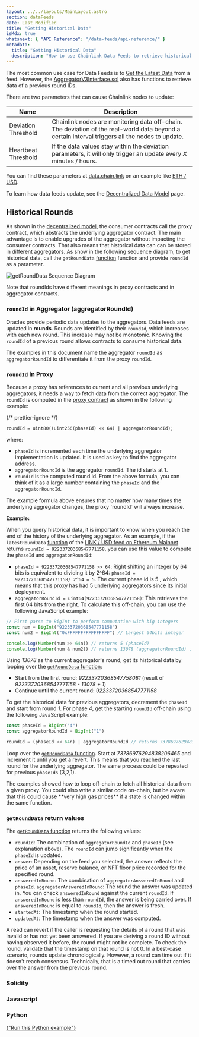 ```yaml
---
layout: ../../layouts/MainLayout.astro
section: dataFeeds
date: Last Modified
title: "Getting Historical Data"
isMdx: true
whatsnext: { "API Reference": "/data-feeds/api-reference/" }
metadata:
  title: "Getting Historical Data"
  description: "How to use Chainlink Data Feeds to retrieve historical data in your smart contracts."
---
```



The most common use case for Data Feeds is to [Get the Latest Data](/data-feeds/using-data-feeds/) from a feed. However, the [AggregatorV3Interface.sol](https://github.com/smartcontractkit/chainlink/blob/master/contracts/src/v0.8/interfaces/AggregatorV3Interface.sol) also has functions to retrieve data of a previous round IDs.

There are two parameters that can cause Chainlink nodes to update:

| Name                | Description                                                                                                                                     |
| ------------------- | ----------------------------------------------------------------------------------------------------------------------------------------------- |
| Deviation Threshold | Chainlink nodes are monitoring data off-chain. The deviation of the real-world data beyond a certain interval triggers all the nodes to update. |
| Heartbeat Threshold | If the data values stay within the deviation parameters, it will only trigger an update every _X_ minutes / hours.                              |

You can find these parameters at [data.chain.link](https://data.chain.link/) on an example like [ETH / USD](https://data.chain.link/ethereum/mainnet/crypto-usd/eth-usd).

To learn how data feeds update, see the [Decentralized Data Model](/architecture-overview/architecture-decentralized-model#aggregator) page.

## Historical Rounds

As shown in the [decentralized model](/architecture-overview/architecture-decentralized-model/), the consumer contracts call the proxy contract, which abstracts the underlying aggregator contract. The main advantage is to enable upgrades of the aggregator without impacting the consumer contracts. That also means that historical data can can be stored in different aggregators.
As show in the following sequence diagram, to get historical data, call the `getRoundData` [function](/data-feeds/api-reference/#getrounddata) function and provide `roundId` as a parameter.

![getRoundData Sequence Diagram](/images/data-feed/getRoundData-sequence.png)

Note that roundIds have different meanings in proxy contracts and in aggregator contracts.

### `roundId` in Aggregator (aggregatorRoundId)

Oracles provide periodic data updates to the aggregators. Data feeds are updated in **rounds**. Rounds are identified by their `roundId`, which increases with each new round. This increase may not be monotonic. Knowing the `roundId` of a previous round allows contracts to consume historical data.

The examples in this document name the aggregator `roundId` as `aggregatorRoundId` to differentiate it from the proxy `roundId`.

### `roundId` in Proxy

Because a proxy has references to current and all previous underlying aggregators, it needs a way to fetch data from the correct aggregator. The `roundId` is computed in the [proxy contract](https://github.com/smartcontractkit/chainlink/blob/develop/contracts/src/v0.7/dev/AggregatorProxy.sol) as shown in the following example:

{/* prettier-ignore */}
```solidity
roundId = uint80((uint256(phaseId) << 64) | aggregatorRoundId);
```

where:

- `phaseId` is incremented each time the underlying aggregator implementation is updated. It is used as key to find the aggregator address.
- `aggregatorRoundId` is the aggregator `roundId`. The id starts at 1.
- `roundId` is the computed round id. From the above formula, you can think of it as a large number containing the `phaseId` and the `aggregatorRoundId`.

<Aside type="note" title="Note">
  The example formula above ensures that no matter how many times the underlying aggregator changes, the proxy `roundId`
  will always increase.
</Aside>

**Example:**

When you query historical data, it is important to know when you reach the end of the history of the underlying aggregator. As an example, if the `latestRoundData` [function](/data-feeds/api-reference/#latestrounddata) of the [LINK / USD feed on Ethereum Mainnet](/data-feeds/price-feeds/addresses/?network=ethereum) returns `roundId = 92233720368547771158`, you can use this value to compute the `phaseId` and `aggregatorRoundId`:

- `phaseId = 92233720368547771158 >> 64`: Right shifting an integer by 64 bits is equivalent to dividing it by 2^64: `phaseId = 92233720368547771158/ 2^64 = 5`. The current phase id is 5 , which means that this proxy has had 5 underlying aggregators since its initial deployment.
- `aggregatorRoundId = uint64(92233720368547771158)`: This retrieves the first 64 bits from the right. To calculate this off-chain, you can use the following JavaScript example:

```javascript
// First parse to BigInt to perform computation with big integers
const num = BigInt("92233720368547771158")
const num2 = BigInt("0xFFFFFFFFFFFFFFFF") // Largest 64bits integer

console.log(Number(num >> 64n)) // returns 5 (phaseId)
console.log(Number(num & num2)) // returns 13078 (aggregatorRoundId) . Use & (AND bitwise operator) which sets each bit to _1_ if both bits are _1_
```

Using _13078_ as the current aggregator's round, get its historical data by looping over the [`getRoundData` function](/data-feeds/api-reference/#getrounddata):

- Start from the first round: _92233720368547758081_ (result of _92233720368547771158 - 13078 + 1_)
- Continue until the current round: _92233720368547771158_

To get the historical data for previous aggregators, decrement the `phaseId` and start from round _1_. For phase _4_, get the starting `roundId` off-chain using the following JavaScript example:

```javascript
const phaseId = BigInt("4")
const aggregatorRoundId = BigInt("1")

roundId = (phaseId << 64n) | aggregatorRoundId // returns 73786976294838206465n
```

Loop over the [`getRoundData` function](/data-feeds/api-reference/#getrounddata). Start at _73786976294838206465_ and increment it until you get a revert. This means that you reached the last round for the underlying aggregator. The same process could be repeated for previous `phaseIds` (3,2,1).

<Aside type="caution" title="Looping on-chain">
  The examples showed how to loop off-chain to fetch all historical data from a given proxy. You could also write a
  similar code on-chain, but be aware that this could cause **very high gas prices** if a state is changed within the
  same function.
</Aside>

### `getRoundData` return values

The [`getRoundData` function](/data-feeds/api-reference/#getrounddata) returns the following values:

- `roundId`: The combination of `aggregatorRoundId` and `phaseId` (see explanation above). The `roundId` can jump significantly when the `phaseId` is updated.
- `answer`: Depending on the feed you selected, the answer reflects the price of an asset, reserve balance, or NFT floor price recorded for the specified round.
- `answeredInRound`: The combination of `aggregatorAnsweredInRound` and `phaseId`. `aggregatorAnsweredInRound`: The round the answer was updated in. You can check `answeredInRound` against the current `roundId`. If `answeredInRound` is less than `roundId`, the answer is being carried over. If `answeredInRound` is equal to `roundId`, then the answer is fresh.
- `startedAt`: The timestamp when the round started.
- `updatedAt`: The timestamp when the answer was computed.

<Aside type="caution" title="Important">
  A read can revert if the caller is requesting the details of a round that was invalid or has not yet been answered. If
  you are deriving a round ID without having observed it before, the round might not be complete. To check the round,
  validate that the timestamp on that round is not 0. In a best-case scenario, rounds update chronologically. However, a
  round can time out if it doesn't reach consensus. Technically, that is a timed out round that carries over the answer
  from the previous round.
</Aside>

### Solidity

<CodeSample src="samples/PriceFeeds/HistoricalPriceConsumer.sol" />

### Javascript

<CodeSample src="samples/PriceFeeds/HistoricalPriceConsumer.js" />

<HistoricalPrice
  client:idle
  feedAddress={priceFeedAddresses.btc.usd.sepolia.address}
  roundId={priceFeedAddresses.btc.usd.sepolia.historicalRound}
  supportedChain="ETHEREUM_SEPOLIA"
/>

### Python

<CodeSample src="samples/PriceFeeds/HistoricalPriceConsumer.py" />
<a href="https://repl.it/@DwightLyle/GetHistoricalPriceWeb3PY" class={button.primary}>
  {"Run this Python example"}
</a>
